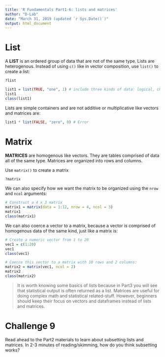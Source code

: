 ```yaml
---
title: 'R Fundamentals Part1-6: lists and matrices'
author: "D-Lab"
date: "March 31, 2019 (updated `r Sys.Date()`)"
output: html_document
---
```


# List

A **LIST** is an ordered group of data that are not of the same type. Lists are heterogenous. Instead of using `c()` like in vector composition, use `list()` to create a list:

```r
?list
```
```r
list1 = list(TRUE, "one", 1) # include three kinds of data: logical, character, and integer
list1
class(list1)
```

Lists are simple containers and are not additive or multiplicative like vectors and matrices are:
```r
list1 * list(FALSE, "zero", 0) # Error
```

# Matrix  

**MATRICES** are homogenous like vectors. They are tables comprised of data all of the same type. Matrices are organized into rows and columns. 

Use `matrix()` to create a matrix

```r
?matrix
```

We can also specify how we want the matrix to be organized using the `nrow` and `ncol` arguments:

```r
# Construct a 4 x 3 matrix
matrix1 = matrix(data = 1:12, nrow = 4, ncol = 3) 
matrix1
class(matrix1)
```

We can also coerce a vector to a matrix, because a vector is comprised of homogenous data of the same kind, just like a matrix is:

```r
# Create a numeric vector from 1 to 20
vec1 = c(1:20)
vec1
class(vec1)

# Coerce this vector to a matrix with 10 rows and 2 columns:
matrix2 = matrix(vec1, ncol = 2)
matrix2
class(matrix2)
```

> 

> It is worth knowing some basics of lists because in Part3 you will see that statistical output is often returned as a list. Matrices are useful for doing complex math and statistical related-stuff. However, beginners should keep their focus on vectors and dataframes instead of lists and matrices.  

# **Challenge 9**
Read ahead to the Part2 materials to learn about subsetting lists and matrices. In 2-3 minutes of reading/skimming, how do you think subsetting works? 

<div class="tocify-extend-page" data-unique="tocify-extend-page" style="height: 0;"></div>
